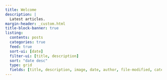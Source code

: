 ```yaml
---
title: Welcome
description: |
  Latest articles.
margin-header: _custom.html
title-block-banner: true
listing:
  contents: posts
  categories: true
  feed: true
  sort-ui: [date]
  filter-ui: [title, description]
  sort: "date desc"
  type: grid
  fields: [title, description, image, date, author, file-modified, categories]
---
```



